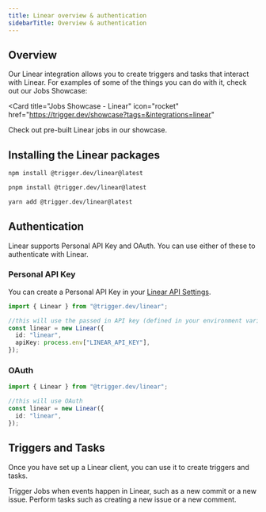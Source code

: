 ```yaml
---
title: Linear overview & authentication
sidebarTitle: Overview & authentication
---
```


## Overview 

Our Linear integration allows you to create triggers and tasks that interact with Linear. For examples of some of the things you can do with it, check out our Jobs Showcase:

<Card
  title="Jobs Showcase - Linear"
  icon="rocket"
  href="https://trigger.dev/showcase?tags=&integrations=linear"
>
  Check out pre-built Linear jobs in our showcase.
</Card>

## Installing the Linear packages

<CodeGroup>

```bash npm
npm install @trigger.dev/linear@latest
```

```bash pnpm
pnpm install @trigger.dev/linear@latest
```

```bash yarn
yarn add @trigger.dev/linear@latest
```

</CodeGroup>


## Authentication

Linear supports Personal API Key and OAuth. You can use either of these to authenticate with Linear.

### Personal API Key

You can create a Personal API Key in your [Linear API Settings](https://linear.app/settings/api).

```ts
import { Linear } from "@trigger.dev/linear";

//this will use the passed in API key (defined in your environment variables)
const linear = new Linear({
  id: "linear",
  apiKey: process.env["LINEAR_API_KEY"],
});
```

### OAuth

```ts
import { Linear } from "@trigger.dev/linear";

//this will use OAuth
const linear = new Linear({
  id: "linear",
});
```


## Triggers and Tasks

Once you have set up a Linear client, you can use it to create triggers and tasks.

<CardGroup cols={2}>
  <Card title="Triggers" icon="stars" href="/integrations/apis/linear-triggers">
    Trigger Jobs when events happen in Linear, such as a new commit or a new issue.
  </Card>
  <Card title="Tasks" icon="sparkles" href="/integrations/apis/linear-tasks">
    Perform tasks such as creating a new issue or a new comment.
  </Card>
</CardGroup>